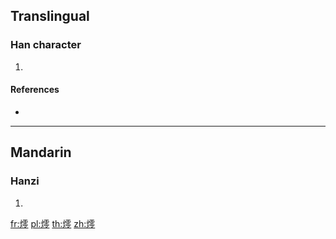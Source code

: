 {{character info/new}}
==Translingual==

===Han character===
{{Han char|rn=86|rad=火|as=13|sn=17|four=|canj=FMBI}}

# {{defn|Han|sort=火13}}

====References====
* {{Han ref|kx=0685.140|dkj=19483|hdz=32240.130|uh=71EF|ud=29167}}

----

==Mandarin==

===Hanzi===
{{cmn-hanzi|pin=[[líng]] ([[ling2]])|wg=ling<sup>2</sup>}}

# {{defn|lang=cmn|sort=火13}}

[[fr:燯]]
[[pl:燯]]
[[th:燯]]
[[zh:燯]]